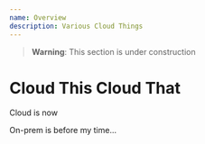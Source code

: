 ```yaml
---
name: Overview
description: Various Cloud Things
---
```


> **Warning**: This section is under construction

# Cloud This Cloud That

Cloud is now

On-prem is before my time...
